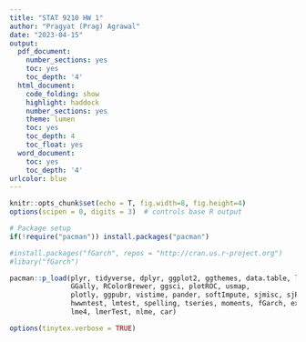 ```yaml
---
title: "STAT 9210 HW 1"
author: "Pragyat (Prag) Agrawal"
date: "2023-04-15"
output:
  pdf_document:
    number_sections: yes
    toc: yes
    toc_depth: '4'
  html_document:
    code_folding: show
    highlight: haddock
    number_sections: yes
    theme: lumen
    toc: yes
    toc_depth: 4
    toc_float: yes
  word_document:
    toc: yes
    toc_depth: '4'
urlcolor: blue
---
```



```r
knitr::opts_chunk$set(echo = T, fig.width=8, fig.height=4)
options(scipen = 0, digits = 3)  # controls base R output

# Package setup
if(!require("pacman")) install.packages("pacman")

#install.packages("fGarch", repos = "http://cran.us.r-project.org")
#libary("fGarch")

pacman::p_load(plyr, tidyverse, dplyr, ggplot2, ggthemes, data.table, lubridate,
               GGally, RColorBrewer, ggsci, plotROC, usmap,
               plotly, ggpubr, vistime, pander, softImpute, sjmisc, sjPlot, stringr,
               hwwntest, lmtest, spelling, tseries, moments, fGarch, exactRankTests, FSA, psych,
               lme4, lmerTest, nlme, car)

options(tinytex.verbose = TRUE)


```

